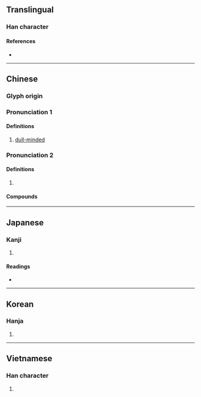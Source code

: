 {{character info/new}}
==Translingual==

===Han character===
{{Han char|rn=104|rad=疒|as=03|sn=8|four=00117|canj=KON|ids=⿸疒乞}}

====References====
* {{Han ref|kx=0769.120|dkj=22032|dj=1179.150|hdz=42660.130|uh=7599|ud=30105|bh=AAB8|bd=43704}}

----

==Chinese==
{{zh-forms}}

===Glyph origin===
{{Han etym}}
<!--
|c=ngat6,gat1,gat6
-->{{attention|zh}}

===Pronunciation 1===
{{zh-pron
|m=yì
|mc=y
|oc=y
|cat=a
}}

====Definitions====
{{zh-hanzi}}

# {{zh-hd}} [[dull-minded]]

===Pronunciation 2===
{{zh-pron
|m=gē
}}

====Definitions====
{{zh-hanzi}}

# {{zh-used2|c}}

====Compounds====
{{zh-der|仇疙瘩|吉丁疙疸|疙搭|疙渣兒|疙疙瘩瘩|疙疸|疙瘩|疙瘩事|疙瘩湯|疙瘩腔|疙顫顫|老疙瘩|解開疙瘩|雞皮疙瘩|鬼飯疙瘩|麵疙瘩}}

----

==Japanese==

===Kanji===
{{ja-kanji|grade=|rs=疒03}}

# {{rfdef|ja|sort=疒03}}

====Readings====
* {{ja-readings|on=[[ぎつ]] (gitsu), [[ごち]] (gochi), [[き]] (ki), [[け]] (ke)|kun=[[おろか]] (oroka)|nanori=}}

----

==Korean==

===Hanja===
{{ko-hanja|hangeul=흘|eumhun=|rv=heul|mr=hŭl|y=hul}}

# {{rfdef|ko|sort=疒03}}

----

==Vietnamese==

===Han character===
{{vi-hantu|[[ngật]], [[ngất]]|rs=疒03}}

# {{rfdef|vi|sort=疒03}}